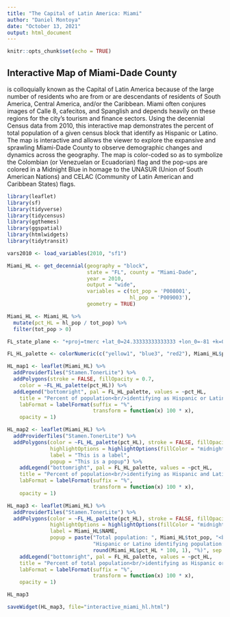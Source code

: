 ```yaml
---
title: "The Capital of Latin America: Miami"
author: "Daniel Montoya"
date: "October 13, 2021"
output: html_document
---
```


```r
knitr::opts_chunk$set(echo = TRUE)
```

## Interactive Map of Miami-Dade County

\centerMiami is colloquially known as the Capital of Latin America because of the large number of residents who are from or are descendants of residents of South America, Central America, and/or the Caribbean. Miami often conjures images of Calle 8, cafecitos, and Spanglish and depends heavily on these regions for the city's tourism and finance sectors. Using the decennial Census data from 2010, this interactive map demonstrates the percent of total population of a given census block that identify as Hispanic or Latino. The map is interactive and allows the viewer to explore the expansive and sprawling Miami-Dade County to observe demographic changes and dynamics across the geography. The map is color-coded so as to symbolize the Colombian (or Venezuelan or Ecuadorian) flag and the pop-ups are colored in a Midnight Blue in homage to the UNASUR (Union of South American Nations) and CELAC (Community of Latin American and Caribbean States) flags.\center


```r

library(leaflet)
library(sf)
library(tidyverse)
library(tidycensus)
library(ggthemes)
library(ggspatial)
library(htmlwidgets)
library(tidytransit)

vars2010 <- load_variables(2010, "sf1")

Miami_HL <- get_decennial(geography = "block",
                          state = "FL", county = "Miami-Dade",
                          year = 2010,
                          output = "wide",
                          variables = c(tot_pop = 'P008001',
                                        hl_pop = 'P009003'),
                          geometry = TRUE)

Miami_HL <- Miami_HL %>%
  mutate(pct_HL = hl_pop / tot_pop) %>%
  filter(tot_pop > 0)

FL_state_plane <- "+proj=tmerc +lat_0=24.33333333333333 +lon_0=-81 +k=0.999941177 +x_0=200000.0001016002 +y_0=0 +ellps=GRS80 +datum=NAD83 +to_meter=0.3048006096012192 +no_defs"

FL_HL_palette <- colorNumeric(c("yellow1", "blue3", "red2"), Miami_HL$pct_HL)

HL_map1 <- leaflet(Miami_HL) %>%
  addProviderTiles("Stamen.TonerLite") %>%
  addPolygons(stroke = FALSE, fillOpacity = 0.7,
    color = ~FL_HL_palette(pct_HL)) %>%
  addLegend("bottomright", pal = FL_HL_palette, values = ~pct_HL,
    title = "Percent of population<br/>identifying as Hispanic or Latino",
    labFormat = labelFormat(suffix = "%",
                            transform = function(x) 100 * x),
    opacity = 1)

HL_map2 <- leaflet(Miami_HL) %>%
  addProviderTiles("Stamen.TonerLite") %>%
  addPolygons(color = ~FL_HL_palette(pct_HL), stroke = FALSE, fillOpacity = 0.7,
              highlightOptions = highlightOptions(fillColor = "midnightblue", fillOpacity = 0.9),
              label = "This is a label",
              popup = "This is a popup") %>%
    addLegend("bottomright", pal = FL_HL_palette, values = ~pct_HL,
    title = "Percent of population<br/>identifying as Hispanic and Latino",
    labFormat = labelFormat(suffix = "%",
                            transform = function(x) 100 * x),
    opacity = 1)

HL_map3 <- leaflet(Miami_HL) %>%
  addProviderTiles("Stamen.TonerLite") %>%
  addPolygons(color = ~FL_HL_palette(pct_HL), stroke = FALSE, fillOpacity = 0.7,
              highlightOptions = highlightOptions(fillColor = "midnightblue", fillOpacity = 0.9),
              label = Miami_HL$NAME,
              popup = paste("Total population: ", Miami_HL$tot_pop, "<br/>",
                            "Hispanic or Latino identifying population: ", Miami_HL$hl_pop, " (", 
                            round(Miami_HL$pct_HL * 100, 1), "%)", sep = "")) %>%
    addLegend("bottomright", pal = FL_HL_palette, values = ~pct_HL,
    title = "Percent of total population<br/>identifying as Hispanic or Latino",
    labFormat = labelFormat(suffix = "%",
                            transform = function(x) 100 * x),
    opacity = 1)

```


```r

HL_map3

saveWidget(HL_map3, file="interactive_miami_hl.html")

```





